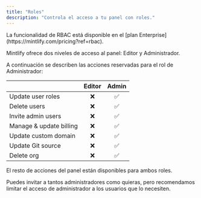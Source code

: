 ```yaml
---
title: "Roles"
description: "Controla el acceso a tu panel con roles."
---
```


<Info>
  La funcionalidad de RBAC está disponible en el [plan Enterprise](https://mintlify.com/pricing?ref=rbac).
</Info>

Mintlify ofrece dos niveles de acceso al panel: Editor y Administrador.

A continuación se describen las acciones reservadas para el rol de Administrador:

|                         | Editor | Admin |
| ----------------------- | :----: | :---: |
| Update user roles       |   ❌   |  ✅   |
| Delete users            |   ❌   |  ✅   |
| Invite admin users      |   ❌   |  ✅   |
| Manage & update billing |   ❌   |  ✅   |
| Update custom domain    |   ❌   |  ✅   |
| Update Git source       |   ❌   |  ✅   |
| Delete org              |   ❌   |  ✅   |

El resto de acciones del panel están disponibles para ambos roles.

Puedes invitar a tantos administradores como quieras, pero recomendamos limitar el acceso de administrador a los usuarios que lo necesiten.